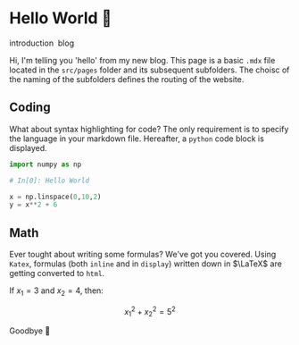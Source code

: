 # Hello World :clap:

<Badge>introduction</Badge>&nbsp;
<Badge>blog</Badge>

Hi, I'm telling you 'hello' from my new blog. This page is a basic `.mdx` file located in the `src/pages` folder and its subsequent subfolders. The choisc of the naming of the subfolders defines the routing of the website. 

## Coding  

What about syntax highlighting for code? The only requirement is to specify the language in your markdown file. Hereafter, a `python` code block is displayed.

```python 
import numpy as np

# In[0]: Hello World

x = np.linspace(0,10,2)
y = x**2 + 6
```

## Math

Ever tought about writing some formulas? We've got you covered. Using `Katex`, formulas (both `inline` and in `display`) written down in $\LaTeX$ are getting converted to `html`. 

If $x_{1} = 3$ and $x_{2} = 4$, then:

$$
x_{1}^2 + x_{2}^2 = 5^2
$$

Goodbye :wave:
